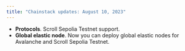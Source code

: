 ```yaml
---
title: "Chainstack updates: August 10, 2023"
---
```

- **Protocols**. Scroll Sepolia Testnet support.
- **Global elastic node**. Now you can deploy global elastic nodes for Avalanche and Scroll Sepolia Testnet.

